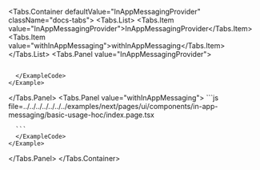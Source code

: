 
<Tabs.Container defaultValue="InAppMessagingProvider" className="docs-tabs">
  <Tabs.List>
    <Tabs.Item value="InAppMessagingProvider">InAppMessagingProvider</Tabs.Item>
    <Tabs.Item value="withInAppMessaging">withInAppMessaging</Tabs.Item>
  </Tabs.List>
  <Tabs.Panel value="InAppMessagingProvider">
    <Example>
      <ExampleCode>
```js file=../../../../../../../examples/next/pages/ui/components/in-app-messaging/basic-usage-provider/index.page.tsx

```
      </ExampleCode>
    </Example>
      
  </Tabs.Panel>
  <Tabs.Panel value="withInAppMessaging">
    <Example>
      <ExampleCode>
      ```js file=../../../../../../../examples/next/pages/ui/components/in-app-messaging/basic-usage-hoc/index.page.tsx

      ```
      </ExampleCode>
    </Example>
  </Tabs.Panel>
</Tabs.Container>
